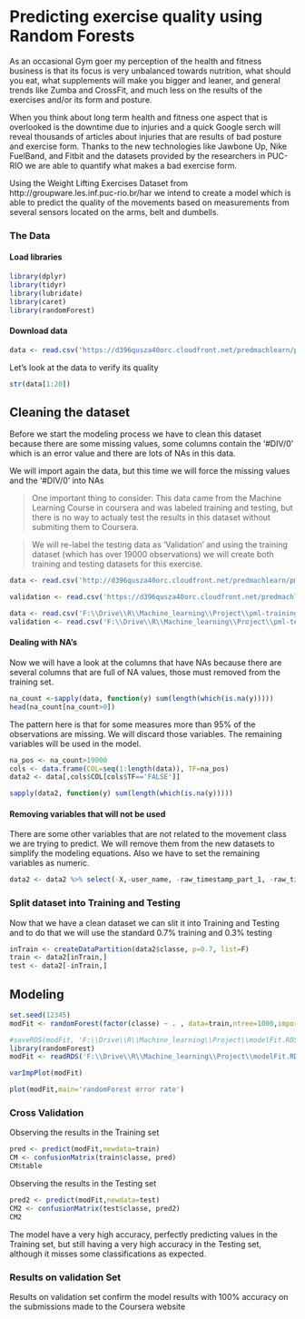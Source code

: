 # Predicting exercise quality using Random Forests

As an occasional Gym goer my perception of the health and fitness business is that its focus is very unbalanced towards nutrition, what should you eat, what supplements will make you bigger and leaner, and general trends like Zumba and CrossFit, and much less on the results of the exercises and/or its form and posture.

When you think about long term health and fitness one aspect that is overlooked is the downtime due to injuries and a quick Google serch will reveal thousands of articles about injuries that are results of bad posture and exercise form. Thanks to the new technologies like Jawbone Up, Nike FuelBand, and Fitbit and the datasets provided by the researchers in PUC-RIO we are able to quantify what makes a bad exercise form.

Using the Weight Lifting Exercises Dataset from http://groupware.les.inf.puc-rio.br/har we intend to create a model which is able to predict the quality of the movements based on measurements from several sensors located on the arms, belt and dumbells.   

### The Data

#### Load libraries
```r
library(dplyr)
library(tidyr)
library(lubridate)
library(caret)
library(randomForest)
```

#### Download data

```r
data <- read.csv('https://d396qusza40orc.cloudfront.net/predmachlearn/pml-training.csv')
```

Let's look at the data to verify its quality

```r
str(data[1:20])
```

## Cleaning the dataset

Before we start the modeling process we have to clean this dataset because there are some missing values, some columns contain the '#DIV/0' which is an error value and there are lots of NAs in this data.

We will import again the data, but this time we will force the missing values and the '#DIV/0' into NAs

> One important thing to consider: This data came from the Machine Learning Course in coursera and was labeled training and testing, but there is no way to actualy test the results in this dataset without submiting them to Coursera.

> We will re-label the testing data as 'Validation' and using the training dataset (which has over 19000 observations) we will create both training and testing datasets for this exercise.

```r
data <- read.csv('http://d396qusza40orc.cloudfront.net/predmachlearn/pml-training.csv',stringsAsFactors = F, na.strings=c('#DIV/0', '', 'NA'))

validation <- read.csv('https://d396qusza40orc.cloudfront.net/predmachlearn/pml-testing.csv', stringsAsFactors = F, na.strings=c('#DIV/0', '', 'NA'))

```


```r
data <- read.csv('F:\\Drive\\R\\Machine_learning\\Project\\pml-training.csv', stringsAsFactors = F,  na.strings=c('#DIV/0', '', 'NA'))
validation <- read.csv('F:\\Drive\\R\\Machine_learning\\Project\\pml-testing.csv', stringsAsFactors = F,  na.strings=c('#DIV/0', '', 'NA'))
```

#### Dealing with NA's

Now we will have a look at the columns that have NAs because there are several columns that are full of NA values, those must removed from the training set.

```r
na_count <-sapply(data, function(y) sum(length(which(is.na(y)))))
head(na_count[na_count>0])
```

The pattern here is that for some measures more than 95% of the observations are missing. We will discard those variables. The remaining variables will be used in the model.

```r
na_pos <- na_count>19000
cols <- data.frame(COL=seq(1:length(data)), TF=na_pos)
data2 <- data[,cols$COL[cols$TF=='FALSE']]

sapply(data2, function(y) sum(length(which(is.na(y)))))
```

#### Removing variables that will not be used

There are some other variables that are not related to the movement class we are trying to predict. We will remove them from the new datasets to simplify the modeling equations. Also we have to set the remaining variables as numeric.

```r
data2 <- data2 %>% select(-X,-user_name, -raw_timestamp_part_1, -raw_timestamp_part_2, -cvtd_timestamp, -new_window, -num_window)
```



### Split dataset into Training and Testing

Now that we have a clean dataset we can slit it into Training and Testing and to do that we will use the standard 0.7% training and 0.3% testing

```r
inTrain <- createDataPartition(data2$classe, p=0.7, list=F) 
train <- data2[inTrain,]
test <- data2[-inTrain,]
```


## Modeling


```r
set.seed(12345)
modFit <- randomForest(factor(classe) ~ . , data=train,ntree=1000,importance=TRUE)

```

```r
#saveRDS(modFit, 'F:\\Drive\\R\\Machine_learning\\Project\\modelFit.RDS')
library(randomForest)
modFit <- readRDS('F:\\Drive\\R\\Machine_learning\\Project\\modelFit.RDS')

```

```r
varImpPlot(modFit)
```

```r
plot(modFit,main='randomForest error rate')
```


### Cross Validation

Observing the results in the Training set

```r
pred <- predict(modFit,newdata=train)
CM <- confusionMatrix(train$classe, pred)
CM$table
```

Observing the results in the Testing set
```r
pred2 <- predict(modFit,newdata=test)
CM2 <- confusionMatrix(test$classe, pred2)
CM2
```

The model have a very high accuracy, perfectly predicting values in the Training set, but still having a very high accuracy in the Testing set, although it misses some classifications as expected.


### Results on validation Set

Results on validation set confirm the model results with 100% accuracy on the submissions made to the Coursera website
